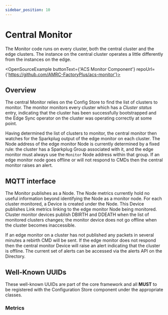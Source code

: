 ```yaml
---
sidebar_position: 10
---
```



# Central Monitor

The Monitor code runs on every cluster, both the central cluster and the
edge clusters. The instance on the central cluster operates a little
differently from the instances on the edge.

<OpenSourceExample buttonText={'ACS Monitor Component'}
                   repoUrl={'https://github.com/AMRC-FactoryPlus/acs-monitor'}></OpenSourceExample>

## Overview

<CentralCluster hilite="monitor"/>

The central Monitor relies on the Config Store to find the list of clusters
to monitor. The monitor monitors every cluster which has a _Cluster
status_ entry, indicating that the cluster has been successfully
bootstrapped and the Edge Sync operator on the cluster was operating
correctly at some point.

Having determined the list of clusters to monitor, the central monitor
then watches for the Sparkplug output of the edge monitor on each
cluster. The Node address of the edge monitor Node is currently
determined by a fixed rule: the cluster has a Sparkplug Group associated
with it, and the edge monitor must always use the `Monitor` Node address
within that group. If an edge monitor node goes offline or will not
respond to CMDs then the central monitor raises an alert.

## MQTT interface

The Monitor publishes as a Node. The Node metrics currently hold no
useful information beyond identifying the Node as a monitor node. For
each cluster monitored, a Device is created under the Node. This Device
publishes Link metrics linking to the edge monitor Node being monitored.
Cluster monitor devices publish DBIRTH and DDEATH when the list of
monitored clusters changes; the monitor device does not go offline when
the cluster becomes inaccessible.

If an edge monitor on a cluster has not published any packets in several
minutes a rebirth CMD will be sent. If the edge monitor does not respond
then the central monitor Device will raise an alert indicating that the
cluster is offline. The current set of alerts can be accessed via the
alerts API on the Directory.

## Well-Known UUIDs

These well-known UUIDs are part of the core framework and all **MUST**
to be registered with the Configuration Store component under the
appropriate classes.

### Metrics

<WellKnownUUID type="Metric schema" name="Monitor Node"
   uuid="e3ef732b-ee69-46f0-8d1d-8a9cec432d83"
   description="The schema UUID for a Monitor Node"/>
<WellKnownUUID type="Metric schema" name="Monitor Device"
    uuid="ab6c58b0-efe9-4e55-bde5-eaa4fd7c95b0"
    description="The schema UUID for a Monitor Device"/>
<WellKnownUUID type="Link relation" name="Monitor for device"
    uuid="ec916189-f4f9-4fc7-af7e-724cc216e9e9"
    description="Links to the Device UUID this monitor Device is monitoring"/>
<WellKnownUUID type="Alert" name="Device offline"
    uuid="e6eff8b6-7b16-4827-9136-ac5202c0df59"
    description="The monitored Node is offline or not responding"/>

